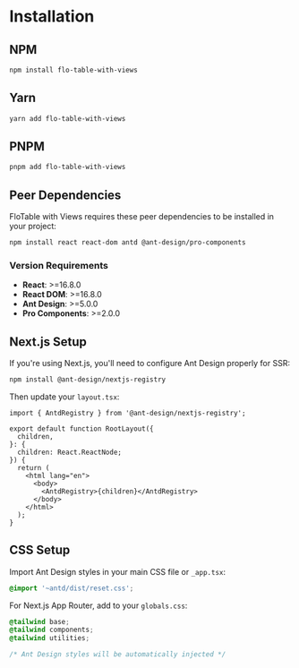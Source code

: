 # Installation

## NPM

```bash
npm install flo-table-with-views
```

## Yarn

```bash
yarn add flo-table-with-views
```

## PNPM

```bash
pnpm add flo-table-with-views
```

## Peer Dependencies

FloTable with Views requires these peer dependencies to be installed in your project:

```bash
npm install react react-dom antd @ant-design/pro-components
```

### Version Requirements

- **React**: >=16.8.0
- **React DOM**: >=16.8.0  
- **Ant Design**: >=5.0.0
- **Pro Components**: >=2.0.0

## Next.js Setup

If you're using Next.js, you'll need to configure Ant Design properly for SSR:

```bash
npm install @ant-design/nextjs-registry
```

Then update your `layout.tsx`:

```tsx
import { AntdRegistry } from '@ant-design/nextjs-registry';

export default function RootLayout({
  children,
}: {
  children: React.ReactNode;
}) {
  return (
    <html lang="en">
      <body>
        <AntdRegistry>{children}</AntdRegistry>
      </body>
    </html>
  );
}
```

## CSS Setup

Import Ant Design styles in your main CSS file or `_app.tsx`:

```css
@import '~antd/dist/reset.css';
```

For Next.js App Router, add to your `globals.css`:

```css
@tailwind base;
@tailwind components;
@tailwind utilities;

/* Ant Design styles will be automatically injected */
```